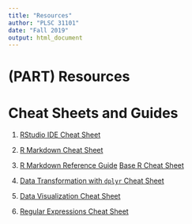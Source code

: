 ```yaml
---
title: "Resources"
author: "PLSC 31101"
date: "Fall 2019"
output: html_document
---
```

# (PART) Resources {-}

# Cheat Sheets and Guides

1. [RStudio IDE Cheat Sheet](https://github.com/rstudio/cheatsheets/raw/master/rstudio-ide.pdf)

2. [R Markdown Cheat Sheet](https://github.com/rstudio/cheatsheets/raw/master/rmarkdown-2.0.pdf)

3. [R Markdown Reference Guide](https://www.rstudio.com/wp-content/uploads/2015/03/rmarkdown-reference.pdf)
[Base R Cheat Sheet](http://github.com/rstudio/cheatsheets/raw/master/base-r.pdf)

4. [Data Transformation with `dplyr` Cheat Sheet](https://github.com/rstudio/cheatsheets/raw/master/data-transformation.pdf)

5. [Data Visualization Cheat Sheet](https://github.com/rstudio/cheatsheets/raw/master/data-visualization-2.1.pdf)

6. [Regular Expressions Cheat Sheet](https://github.com/rstudio/cheatsheets/raw/master/regex.pdf)